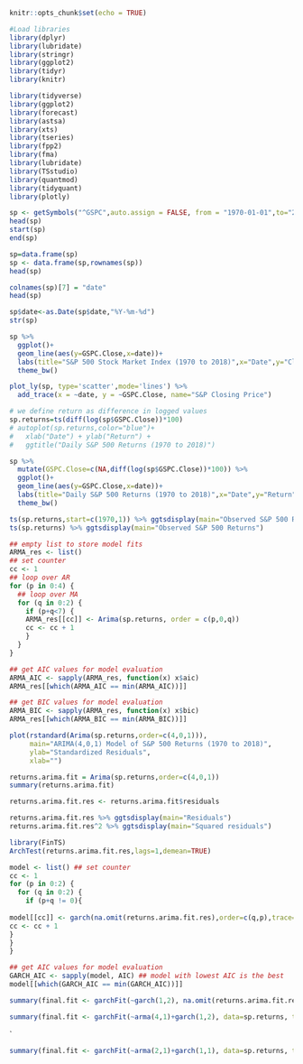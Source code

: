 
```r
knitr::opts_chunk$set(echo = TRUE)
```

```r

#Load libraries
library(dplyr)
library(lubridate)
library(stringr)
library(ggplot2)
library(tidyr)
library(knitr)

library(tidyverse)
library(ggplot2)
library(forecast)
library(astsa) 
library(xts)
library(tseries)
library(fpp2)
library(fma)
library(lubridate)
library(TSstudio)
library(quantmod)
library(tidyquant)
library(plotly)
```


```r
sp <- getSymbols("^GSPC",auto.assign = FALSE, from = "1970-01-01",to="2018-12-31",src="yahoo")
head(sp)
start(sp)
end(sp)

sp=data.frame(sp)
sp <- data.frame(sp,rownames(sp))
head(sp)

colnames(sp)[7] = "date"
head(sp)

sp$date<-as.Date(sp$date,"%Y-%m-%d")
str(sp)

sp %>%
  ggplot()+
  geom_line(aes(y=GSPC.Close,x=date))+
  labs(title="S&P 500 Stock Market Index (1970 to 2018)",x="Date",y="Closing Price") +
  theme_bw()

plot_ly(sp, type='scatter',mode='lines') %>%
  add_trace(x = ~date, y = ~GSPC.Close, name="S&P Closing Price")
```


```r
# we define return as difference in logged values
sp.returns=ts(diff(log(sp$GSPC.Close))*100)
# autoplot(sp.returns,color="blue")+
#   xlab("Date") + ylab("Return") +
#   ggtitle("Daily S&P 500 Returns (1970 to 2018)")

sp %>%
  mutate(GSPC.Close=c(NA,diff(log(sp$GSPC.Close))*100)) %>%
  ggplot()+
  geom_line(aes(y=GSPC.Close,x=date))+
  labs(title="Daily S&P 500 Returns (1970 to 2018)",x="Date",y="Return") +
  theme_bw()
```


```r
ts(sp.returns,start=c(1970,1)) %>% ggtsdisplay(main="Observed S&P 500 Returns")
ts(sp.returns) %>% ggtsdisplay(main="Observed S&P 500 Returns")
```


```r
## empty list to store model fits
ARMA_res <- list()
## set counter
cc <- 1
## loop over AR
for (p in 0:4) {
  ## loop over MA
  for (q in 0:2) {
    if (p+q<7) {
    ARMA_res[[cc]] <- Arima(sp.returns, order = c(p,0,q))
    cc <- cc + 1
    }
  }
}

```

```r
## get AIC values for model evaluation
ARMA_AIC <- sapply(ARMA_res, function(x) x$aic)
ARMA_res[[which(ARMA_AIC == min(ARMA_AIC))]]
```

```r
## get BIC values for model evaluation
ARMA_BIC <- sapply(ARMA_res, function(x) x$bic)
ARMA_res[[which(ARMA_BIC == min(ARMA_BIC))]]
```


```r
plot(rstandard(Arima(sp.returns,order=c(4,0,1))),
     main="ARIMA(4,0,1) Model of S&P 500 Returns (1970 to 2018)",
     ylab="Standardized Residuals",
     xlab="")
```

```r
returns.arima.fit = Arima(sp.returns,order=c(4,0,1))
summary(returns.arima.fit)

returns.arima.fit.res <- returns.arima.fit$residuals
```

```r
returns.arima.fit.res %>% ggtsdisplay(main="Residuals")
returns.arima.fit.res^2 %>% ggtsdisplay(main="Squared residuals")
```

```r
library(FinTS)
ArchTest(returns.arima.fit.res,lags=1,demean=TRUE)
```

```r
model <- list() ## set counter
cc <- 1
for (p in 0:2) {
  for (q in 0:2) {
    if (p+q != 0){
  
model[[cc]] <- garch(na.omit(returns.arima.fit.res),order=c(q,p),trace=F)
cc <- cc + 1
}
}
} 

## get AIC values for model evaluation
GARCH_AIC <- sapply(model, AIC) ## model with lowest AIC is the best
model[[which(GARCH_AIC == min(GARCH_AIC))]]
```

```r
summary(final.fit <- garchFit(~garch(1,2), na.omit(returns.arima.fit.res)))

```

```r
summary(final.fit <- garchFit(~arma(4,1)+garch(1,2), data=sp.returns, trace=FALSE))
```
`
```r
summary(final.fit <- garchFit(~arma(2,1)+garch(1,1), data=sp.returns, trace=FALSE))
```

